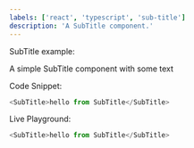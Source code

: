 ```yaml
---
labels: ['react', 'typescript', 'sub-title']
description: 'A SubTitle component.'
---
```



SubTitle example:

A simple SubTitle component with some text

Code Snippet:
```js
<SubTitle>hello from SubTitle</SubTitle>
```


Live Playground:
```js live
<SubTitle>hello from SubTitle</SubTitle>
```
